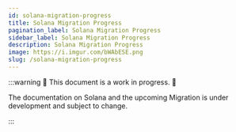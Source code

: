 ```yaml
---
id: solana-migration-progress
title: Solana Migration Progress
pagination_label: Solana Migration Progress
sidebar_label: Solana Migration Progress
description: Solana Migration Progress
image: https://i.imgur.com/bWAbESE.png
slug: /solana-migration-progress
---
```



:::warning 🚧 This document is a work in progress. 🚧

The documentation on Solana and the upcoming Migration is under development and subject to change.

:::

